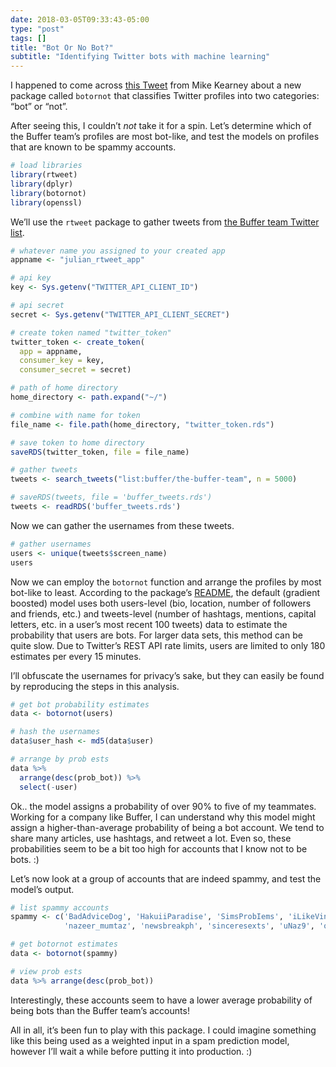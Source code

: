 ```yaml
---
date: 2018-03-05T09:33:43-05:00
type: "post"
tags: []
title: "Bot Or No Bot?"
subtitle: "Identifying Twitter bots with machine learning"
---
```


I happened to come across [this Tweet](https://twitter.com/kearneymw/status/970070047073951744) from Mike Kearney about a new package called `botornot` that classifies Twitter profiles into two categories: "bot" or "not". 

After seeing this, I couldn't _not_ take it for a spin. Let's determine which of the Buffer team's profiles are most bot-like, and test the models on profiles that are known to be spammy accounts.

```r
# load libraries
library(rtweet)
library(dplyr)
library(botornot)
library(openssl)
```

We'll use the `rtweet` package to gather tweets from [the Buffer team Twitter list](https://twitter.com/buffer/lists/the-buffer-team).

```r
# whatever name you assigned to your created app
appname <- "julian_rtweet_app"

# api key
key <- Sys.getenv("TWITTER_API_CLIENT_ID")

# api secret
secret <- Sys.getenv("TWITTER_API_CLIENT_SECRET")

# create token named "twitter_token"
twitter_token <- create_token(
  app = appname,
  consumer_key = key,
  consumer_secret = secret)

# path of home directory
home_directory <- path.expand("~/")

# combine with name for token
file_name <- file.path(home_directory, "twitter_token.rds")

# save token to home directory
saveRDS(twitter_token, file = file_name)
```

```r
# gather tweets
tweets <- search_tweets("list:buffer/the-buffer-team", n = 5000)
```

```r
# saveRDS(tweets, file = 'buffer_tweets.rds')
tweets <- readRDS('buffer_tweets.rds')
```

Now we can gather the usernames from these tweets.

```r
# gather usernames
users <- unique(tweets$screen_name)
users
```

Now we can employ the `botornot` function and arrange the profiles by most bot-like to least. According to the package's [README](https://github.com/mkearney/botornot), the default (gradient boosted) model uses both users-level (bio, location, number of followers and friends, etc.) and tweets-level (number of hashtags, mentions, capital letters, etc. in a user’s most recent 100 tweets) data to estimate the probability that users are bots. For larger data sets, this method can be quite slow. Due to Twitter’s REST API rate limits, users are limited to only 180 estimates per every 15 minutes.

I'll obfuscate the usernames for privacy's sake, but they can easily be found by reproducing the steps in this analysis.

```r
# get bot probability estimates
data <- botornot(users)

# hash the usernames
data$user_hash <- md5(data$user)

# arrange by prob ests
data %>% 
  arrange(desc(prob_bot)) %>% 
  select(-user)
```

Ok.. the model assigns a probability of over 90% to five of my teammates. Working for a company like Buffer, I can understand why this model might assign a higher-than-average probability of being a bot account. We tend to share many articles, use hashtags, and retweet a lot. Even so, these probabilities seem to be a bit too high for accounts that I know not to be bots. :) 

Let's now look at a group of accounts that are indeed spammy, and test the model's output.

```r
# list spammy accounts
spammy <- c('BadAdviceDog', 'HakuiiParadise', 'SimsProbIems', 'iLikeVinesDaily', '0GM10S',
            'nazeer_mumtaz', 'newsbreakph', 'sinceresexts', 'uNaz9', 'ocalastyle', 'ApparelPorn', 'jawned')

# get botornot estimates
data <- botornot(spammy)

# view prob ests
data %>% arrange(desc(prob_bot))
```

Interestingly, these accounts seem to have a lower average probability of being bots than the Buffer team's accounts! 

All in all, it's been fun to play with this package. I could imagine something like this being used as a weighted input in a spam prediction model, however I'll wait a while before putting it into production. :) 
